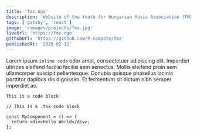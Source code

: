 ```yaml
---
title: 'fmz.ngo'
description: 'Website of the Youth for Hungarian Music Association (FMZ - Fiatalok a Magyar Zenéért).'
tags: ['gatsby', 'react']
image: '/images/projects/fmz.jpg'
liveUrl: 'https://fmz.ngo'
githubUrl: 'https://github.com/P-Compote/fmz'
publishedAt: '2020-02-11'
---
```


Lorem ipsum `inline code` odor amet, consectetuer adipiscing elit. Imperdiet ultrices eleifend facilisi facilisi sem senectus. Mollis eleifend proin sem ullamcorper suscipit pellentesque. Conubia quisque phasellus lacinia porttitor dapibus dis dignissim. Et fermentum sit dictum nibh semper imperdiet ac.

```
This is a code block
```

```tsx
// This is a .tsx code block

const MyComponent = () => {
  return <div>Hello World</div>;
};
```
